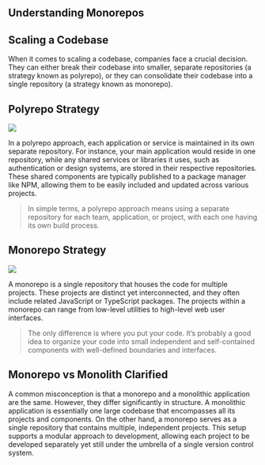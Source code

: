 ## Understanding Monorepos

## Scaling a Codebase

When it comes to scaling a codebase, companies face a crucial decision. They can either break their codebase into smaller, separate repositories (a strategy known as polyrepo), or they can consolidate their codebase into a single repository (a strategy known as monorepo).

## Polyrepo Strategy

![](resources/images/001-polyrepo-strategy.png)

In a polyrepo approach, each application or service is maintained in its own separate repository. For instance, your main application would reside in one repository, while any shared services or libraries it uses, such as authentication or design systems, are stored in their respective repositories. These shared components are typically published to a package manager like NPM, allowing them to be easily included and updated across various projects.

> In simple terms, a polyrepo approach means using a separate repository for each team, application, or project, with each one having its own build process.

## Monorepo Strategy

![](resources/images/002-monorepo-strategy.png)

A monorepo is a single repository that houses the code for multiple projects. These projects are distinct yet interconnected, and they often include related JavaScript or TypeScript packages. The projects within a monorepo can range from low-level utilities to high-level web user interfaces.

> The only difference is where you put your code. It’s probably a good idea to organize your code into small independent and self-contained components with well-defined boundaries and interfaces.

## Monorepo vs Monolith Clarified

A common misconception is that a monorepo and a monolithic application are the same. However, they differ significantly in structure. A monolithic application is essentially one large codebase that encompasses all its projects and components. On the other hand, a monorepo serves as a single repository that contains multiple, independent projects. This setup supports a modular approach to development, allowing each project to be developed separately yet still under the umbrella of a single version control system.
